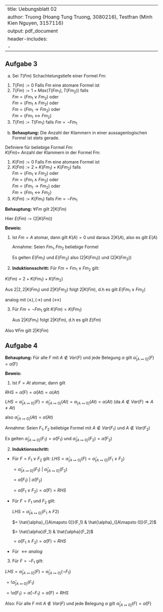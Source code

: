 
---
title: Uebungsblatt 02
author: Truong (Hoang Tung Truong, 3080216), Testfran (Minh Kien Nguyen, 3157116)
output: pdf_document
header-includes:
   - \usepackage{amssymb}
---

## Aufgabe 3
a.
Sei $T(Fm)$ Schachtelungstiefe einer Formel $Fm$:

1. $T(Fm):=0$ Falls Fm eine atomare Formel ist
2. $T(Fm):=1 + Max(T(Fm_1),T(Fm_2))$ falls\
   $Fm = (Fm_1 \lor Fm_2)$ oder\
   $Fm = (Fm_1 \land Fm_2)$ oder\
   $Fm = (Fm_1 \rightarrow Fm_2)$ oder\
   $Fm = (Fm_1 \leftrightarrow Fm_2)$\
3. $T(Fm) := T(Fm_1)$ falls $Fm = \neg Fm_1$

b.
**Behauptung:** Die Anzahl der Klammern in einer aussagenlogischen Formel ist stets gerade.

Definiere für beliebige Formel $Fm$:\
$K(Fm)=$ Anzahl der Klammern in der Formel Fm:

1. $K(Fm):=0$ Falls Fm eine atomare Formel ist
2. $K(Fm):=2 + K(Fm_1) + K(Fm_2)$ falls\
   $Fm = (Fm_1 \lor Fm_2)$ oder\
   $Fm = (Fm_1 \land Fm_2)$ oder\
   $Fm = (Fm_1 \rightarrow Fm_2)$ oder\
   $Fm = (Fm_1 \leftrightarrow Fm_2)$\
3. $K(Fm) := K(Fm_1)$ falls $Fm = \neg Fm_1$

**Behauptung:** $\forall Fm$ gilt $2|K(Fm)$

Hier $E(Fm):= (2|K(Fm))$

**Beweis:**

1. Ist $Fm = A$ atomar, dann gilt $K(A)=0$ und daraus $2|K(A)$, also es gilt $E(A)$

   Annahme: Seien $Fm_1,Fm_2$ beliebige Formel

   Es gelten $E(Fm_1)$ und $E(Fm_2)$ also $(2|K(Fm_1))$ und $(2|K(Fm_2))$
2. **Induktionsschritt:**
   Für $Fm = Fm_1 \lor Fm_2$ gilt:

$K(Fm) = 2 + K(Fm_1)+K(Fm_2)$

Aus $2|2, 2|K(Fm_1)$ und $2|K(Fm_2)$ folgt $2|K(Fm)$, d.h es gilt $E(Fm_1 \lor Fm_2)$

analog mit $( \land ), ( \rightarrow )$ und $( \leftrightarrow )$

3. Für $Fm = \neg Fm_1$ gilt $K(Fm) = K(Fm_1)$

   Aus $2|K(Fm_1)$ folgt $2|K(Fm)$, d.h es gilt $E(Fm)$

Also $\forall Fm$ gilt $2|K(Fm)$

## Aufgabe 4

**Behauptung:** Für alle $F$ mit $A \notin Var(F)$ und jede Belegung $\alpha$ gilt $\hat{\alpha}_[A \mapsto 0](F) = \hat{\alpha}(F)$

**Beweis:**

1. Ist $F = At$ atomar, dann gilt

$RHS = \hat{\alpha}(F) = \hat{\alpha}(At) = \alpha(At)$

$LHS = \hat{\alpha}_{[A\mapsto 0]}(F) = \hat{\alpha}_{[A \mapsto 0]}(At) = \alpha_{[A \mapsto 0]}(At) = \alpha (At)$ (da $A \notin Var(F) \Rightarrow A \neq At$)

also $\hat{\alpha}_{[A \mapsto 0]}(At) = \hat{\alpha}(At)$

Annahme: Seien $F_1, F_2$ beliebige Formel mit $A \notin Var(F_1)$ und $A \notin Var(F_2)$

Es gelten $\hat{\alpha}_{[A \mapsto 0]}(F_1) = \hat{\alpha}(F_1)$ und $\hat{\alpha}_{[A \mapsto 0]}(F_2) = \hat{\alpha}(F_2)$

2. **Induktionsschritt:**
- Für $F= F_1 \lor F_2$ gilt:
  $LHS = \hat{\alpha}_{[A \mapsto 0]}(F) = \hat{\alpha}_{[A \mapsto 0]}(F_1 \lor F_2)$

  $= \hat{\alpha}_{[A \mapsto 0]}(F_1)$ $|$ $\hat{\alpha}_{[A \mapsto 0]}(F_2)$

  $= \hat{\alpha}(F_1)$ $|$ $\hat{\alpha}(F_2)$

  $= \hat{\alpha}(F_1 \lor F_2) = \hat{\alpha}(F) = RHS$
- Für $F = F_1$ und $F_2$ gilt:

  $LHS = \hat{\alpha}_{[A\mapsto 0]}(F_1 \land F2)$

  $= \hat{\alpha}_{[A\mapsto 0]}(F_1) & \hat{\alpha}_{[A\mapsto 0]}(F_2)$

  $= \hat{\alpha}(F_1) & \hat{\alpha}(F_2)$

  $= \hat{\alpha}(F_1 \land F_2) = \hat{\alpha}(F) = RHS$
- Für $\leftrightarrow analog$

3. Für $F = \neg F_1$ gilt:

  $LHS = \hat{\alpha}_{[A \mapsto 0]}(F) = \hat{\alpha}_{[A \mapsto 0]}(\neg F_1)$

  $= !\hat{\alpha}_{[A \mapsto 0]}(F_1)$

  $= !\hat{\alpha}(F_1) = \hat{\alpha}(\neg F_1) = \hat{\alpha}(F) = RHS$

  Also: Für alle $F$ mit $A \notin Var(F)$ und jede Belegung $\alpha$ gilt $\hat{\alpha}_[A \mapsto 0](F) = \hat{\alpha}(F)$
